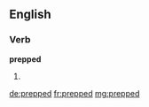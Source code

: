 ==English==

===Verb===
'''prepped'''
# {{en-past of|prep}}

[[de:prepped]]
[[fr:prepped]]
[[mg:prepped]]